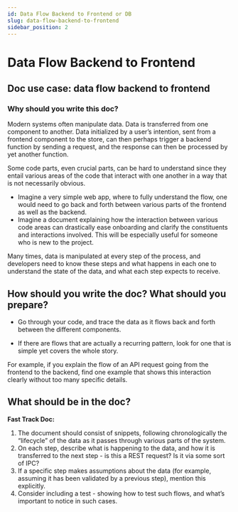 ```yaml
---
id: Data Flow Backend to Frontend or DB
slug: data-flow-backend-to-frontend
sidebar_position: 2
---
```


# Data Flow Backend to Frontend

## Doc use case: data flow backend to frontend

### Why should you write this doc?
Modern systems often manipulate data. Data is transferred from one component to another. Data initialized by a user’s intention, sent from a frontend component to the store, can then perhaps trigger a backend function by sending a request, and the response can then be processed by yet another function.

Some code parts, even crucial parts, can be hard to understand since they entail various areas of the code that interact with one another in a way that is not necessarily obvious. 

- Imagine a very simple web app, where to fully understand the flow, one would need to go back and forth between various parts of the frontend as well as the backend. 
- Imagine a document explaining how the interaction between various code areas can drastically ease onboarding and clarify the constituents and interactions involved. This will be especially useful for someone who is new to the project.

Many times, data is manipulated at every step of the process, and developers need to know these steps and what happens in each one to understand the state of the data, and what each step expects to receive. 

## How should you write the doc? What should you prepare?

- Go through your code, and trace the data as it flows back and forth between the different components. 

- If there are flows that are actually a recurring pattern, look for one that is simple yet covers the whole story. 

For example, if you explain the flow of an API request going from the frontend to the backend, find one example that shows this interaction clearly without too many specific details.

## What should be in the doc?
**Fast Track Doc:**

1. The document should consist of snippets, following chronologically the “lifecycle” of the data as it passes through various parts of the system.
2. On each step, describe what is happening to the data, and how it is transferred to the next step - is this a REST request? Is it via some sort of IPC? 
3. If a specific step makes assumptions about the data (for example, assuming it has been validated by a previous step), mention this explicitly.
4. Consider including a test - showing how to test such flows, and what’s important to notice in such cases.
